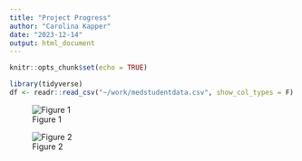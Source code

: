 ```yaml
---
title: "Project Progress"
author: "Carolina Kapper"
date: "2023-12-14"
output: html_document
---
```


```r
knitr::opts_chunk$set(echo = TRUE)
```

```r
library(tidyverse)
df <- readr::read_csv("~/work/medstudentdata.csv", show_col_types = F)
```

![Figure 1](kapper_figure1.png)

![Figure 2](kapper_figure2.png)